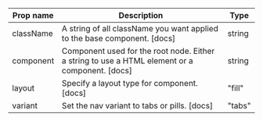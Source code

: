 | Prop name | Description | Type |
| --- | --- | --- |
| className | A string of all className you want applied to the base component. [docs] | string |
| component | Component used for the root node. Either a string to use a HTML element or a component. [docs] | string | ComponentClass<any, any> | FunctionComponent<any> |
| layout | Specify a layout type for component. [docs] | "fill" | "justified" |
| variant | Set the nav variant to tabs or pills. [docs] | "tabs" | "pills" |
